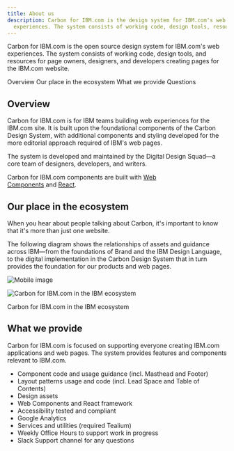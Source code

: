 ```yaml
---
title: About us
description: Carbon for IBM.com is the design system for IBM.com's web
  experiences. The system consists of working code, design tools, resources for page owners, designers, and developers creating pages for the IBM.com website.
---
```


<PageDescription>

Carbon for IBM.com is the open source design system for IBM.com's web experiences. The system consists of working code, design tools, and resources for page owners, designers, and developers creating pages for the IBM.com website.

</PageDescription>

<AnchorLinks>

<AnchorLink>Overview</AnchorLink>
<AnchorLink>Our place in the ecosystem</AnchorLink>
<AnchorLink>What we provide</AnchorLink>
<AnchorLink>Questions</AnchorLink>

</AnchorLinks>

## Overview

Carbon for IBM.com is for IBM teams building web experiences for the IBM.com site. It is built upon the foundational components of the Carbon Design System, with additional components and styling developed for the more editorial approach required of IBM's web pages.

The system is developed and maintained by the Digital Design Squad—a core team of designers, developers, and writers.

Carbon for IBM.com components are built with [Web Components](https://www.ibm.com/standards/carbon/web-components/?path=/story/overview-getting-started--page) and [React](https://www.ibm.com/standards/carbon/react/?path=/story/overview-getting-started--page).

## Our place in the ecosystem

When you hear about people talking about Carbon, it's important to know that it's more than just one website.

The following diagram shows the relationships of assets and guidance across IBM—from the foundations of Brand and the IBM Design Language, to the digital implementation in the Carbon Design System that in turn provides the foundation for our products and web pages.

<ArtDirection>

![Mobile image](./mobile.jpg)

![Carbon for IBM.com in the IBM ecosystem](../../images/about/ecosystem-diagram.png)

</ArtDirection>

<Caption>Carbon for IBM.com in the IBM ecosystem</Caption>

## What we provide

Carbon for IBM.com is focused on supporting everyone creating IBM.com applications and web pages. The system provides features and components relevant to IBM.com.

- Component code and usage guidance (incl. Masthead and Footer)
- Layout patterns usage and code (incl. Lead Space and Table of Contents)
- Design assets
- Web Components and React framework
- Accessibility tested and compliant
- Google Analytics
- Services and utilities (required Tealium)
- Weekly Office Hours to support work in progress
- Slack Support channel for any questions
